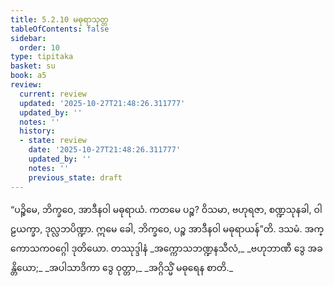 ```yaml
---
title: 5.2.10 မဓုရာသုတ္တ
tableOfContents: false
sidebar:
  order: 10
type: tipitaka
basket: su
book: a5
review:
  current: review
  updated: '2025-10-27T21:48:26.311777'
  updated_by: ''
  notes: ''
  history:
  - state: review
    date: '2025-10-27T21:48:26.311777'
    updated_by: ''
    notes: ''
    previous_state: draft
---
```



<ReviewStatus review={frontmatter.review} showDetails={true} />

<HypothesisAnnotation frontmatter={frontmatter} />

<DynamicBreadcrumb />

<Division number="220" book="a5" e="ch" v="16" p="224">

<Paragraph number="1253" book="a5">
“ပဉ္စိမေ, ဘိက္ခဝေ, အာဒီနဝါ မဓုရာယံ. ကတမေ ပဉ္စ? ဝိသမာ, ဗဟုရဇာ, စဏ္ဍသုနခါ, ဝါဠယက္ခာ, ဒုလ္လဘပိဏ္ဍာ. ဣမေ ခေါ, ဘိက္ခဝေ, ပဉ္စ အာဒီနဝါ မဓုရာယန်”တိ.

</Paragraph>
</Division>

<Paragraph number="1254" type="center" book="a5">
ဒသမံ.



</Paragraph>

<Paragraph number="1255" type="center" book="a5">
အက္ကောသကဝဂ္ဂေါ ဒုတိယော.



</Paragraph>

<Paragraph number="1256" type="center" book="a5">
တဿုဒ္ဒါနံ


</Paragraph>

<Paragraph number="1257" type="verses" book="a5">
_အက္ကောသဘဏ္ဍနသီလံ,_  
_ဗဟုဘာဏီ ဒွေ အခန္တိယော;_  
_အပါသာဒိကာ ဒွေ ဝုတ္တာ,_  
_အဂ္ဂိသ္မိံ မဓုရေန စာတိ._
</Paragraph>